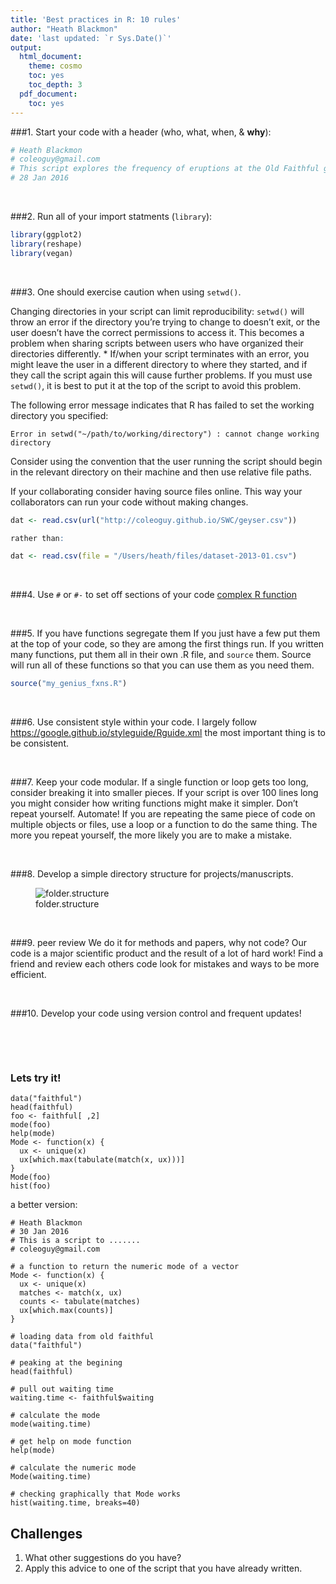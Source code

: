 ```yaml
---
title: 'Best practices in R: 10 rules'
author: "Heath Blackmon"
date: 'last updated: `r Sys.Date()`'
output:
  html_document:
    theme: cosmo
    toc: yes
    toc_depth: 3
  pdf_document:
    toc: yes
---
```



###1. Start your code with a header (who, what, when, & **why**):
```r
# Heath Blackmon
# coleoguy@gmail.com
# This script explores the frequency of eruptions at the Old Faithful geyser
# 28 Jan 2016
```

&nbsp;

###2. Run all of your import statments (`library`):
  
```r
library(ggplot2)
library(reshape)
library(vegan)
```

&nbsp;


###3. One should exercise caution when using `setwd()`. 

Changing directories in your script can limit reproducibility: `setwd()` will throw an error if the directory you're trying to change to doesn't exit, or the user doesn't have the correct permissions to access it. This becomes a problem when sharing scripts between users who have organized their directories differently.
* If/when your script terminates with an error, you might leave the user in a different directory to where they started, and if they call the script again this will cause further problems. If you must use `setwd()`, it is best to put it at the top of the script to avoid this problem.

The following error message indicates that R has failed to set the working directory you specified:

```
Error in setwd("~/path/to/working/directory") : cannot change working directory
```

Consider using the convention that the user running the script should begin in the relevant directory on their machine and then use relative file paths.

If your collaborating consider having source files online. This way your collaborators can run your code without making changes.

```r
dat <- read.csv(url("http://coleoguy.github.io/SWC/geyser.csv"))

rather than:

dat <- read.csv(file = "/Users/heath/files/dataset-2013-01.csv")
```


&nbsp;

###4. Use `#` or `#-` to set off sections of your code 
[complex R function](https://github.com/coleoguy/evobir/blob/master/R/AncCond.R)


&nbsp;

###5. If you have functions segregate them
If you just have a few put them at the top of your code, so they are among the first things run. If you written many functions, put them all in their own .R file, and `source` them. Source will run all of these functions so that you can use them as you need them.

```r
source("my_genius_fxns.R")
```

&nbsp;

###6. Use consistent style within your code.
I largely follow <https://google.github.io/styleguide/Rguide.xml> the most important thing is to be consistent.

&nbsp;

###7. Keep your code modular. 
If a single function or loop gets too long, consider breaking it into smaller pieces. If your script is over 100 lines long you might consider how writing functions might make it simpler. Don't repeat yourself. Automate! If you are repeating the same piece of code on multiple objects or files, use a loop or a function to do the same thing. The more you repeat yourself, the more likely you are to make a mistake.

&nbsp;

###8. Develop a simple directory structure for projects/manuscripts.  

![folder.structure](./images/dummy.png)


&nbsp;

###9. peer review 
We do it for methods and papers, why not code? Our code is a major scientific product and the result of a lot of hard work!  Find a friend and review each others code look for mistakes and ways to be more efficient.

&nbsp;

###10. Develop your code using version control and frequent updates!

&nbsp;

&nbsp;

### Lets try it!

```
data("faithful")
head(faithful)
foo <- faithful[ ,2]
mode(foo)
help(mode)
Mode <- function(x) {
  ux <- unique(x)
  ux[which.max(tabulate(match(x, ux)))]
}
Mode(foo)
hist(foo)
```

a better version:

```
# Heath Blackmon
# 30 Jan 2016
# This is a script to .......
# coleoguy@gmail.com

# a function to return the numeric mode of a vector
Mode <- function(x) {
  ux <- unique(x)
  matches <- match(x, ux)
  counts <- tabulate(matches)
  ux[which.max(counts)]
}

# loading data from old faithful
data("faithful")

# peaking at the begining
head(faithful)

# pull out waiting time
waiting.time <- faithful$waiting

# calculate the mode
mode(waiting.time)

# get help on mode function
help(mode)

# calculate the numeric mode
Mode(waiting.time)

# checking graphically that Mode works
hist(waiting.time, breaks=40)

```

## Challenges

1. What other suggestions do you have?
2. Apply this advice to one of the script that you have already written.

&nbsp;


